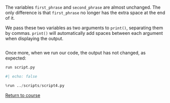 The variables `first_phrase` and `second_phrase` are almost unchanged. The only difference is that `first_phrase` no longer has the extra space at the end of it.

We pass these two variables as two arguments to `print()`, separating them by commas. `print()` will automatically add spaces between each argument when displaying the output.

```.python
```

Once more, when we run our code, the output has not changed, as expected:


```.bash
run script.py
```

```python
#| echo: false

%run ../scripts/script4.py
```

[Return to course](../pages/02-data-types.qmd)

